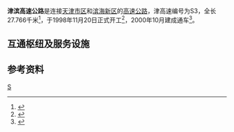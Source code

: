 {{中国高速公路信息框
| 省名 = Tianjin
| 编号 = S3
| 名称 = 天津-滨海新区高速公路
| 地圖 = 
| 路線簡稱 = 津滨
| 最近通車日期 = 2000年10月
| 规划总里程 = 27.766
| 起點 = [[天津市|天津市]][[东丽区|东丽区]]
| 終點 = [[天津市|天津市]][[滨海新区|滨海新区]]
| 出口處數 = 6
| 服务区数 = 0
}}
'''津滨高速公路'''是连接[[天津市区|天津市区]]和[[滨海新区|滨海新区]]的[[高速公路|高速公路]]，津高速编号为S3，全长27.766千米<ref>{{Cite news |title=津滨高速双向通行 |author=马坤 |date=2011年1月10日 |work=滨海时报}}</ref>，于1998年11月20日正式开工<ref>{{Cite journal |title=筑通衢大道，擎滨海新区之未来 |author=李青祥 |journal=天津经济 |issue=9 |year=2000}}</ref>，2000年10月建成通车<ref>{{cite web | url=http://news.enorth.com.cn/system/2011/01/10/005546605.shtml | title=津滨高速、海滨大道通车 提升“双城”速度 | publisher=北方网 | work=渤海早报 | date=2011-01-10 | access-date=2016-06-18 | archive-url=https://web.archive.org/web/20151019032843/http://news.enorth.com.cn/system/2011/01/10/005546605.shtml | archive-date=2015-10-19 | dead-url=no }}</ref>。

== 互通枢纽及服务设施 ==
{{Start expwy exit box|place=1}}
{{Expwy exit item|place=[[天津市|天津市]]<br />[[东丽区|东丽区]]|place rows=3|type=MT|index=|name=天津主线|road connection=津滨大道|comment=}}
{{Expwy exit item|type=H|index=|name=蓟汕高速|road connection={{China Expwy Name|S51|P=Tianjin}}}}
{{Expwy exit item|type=E|index=|name=军粮城|road connection={{中国省道名|104|P=天津|津北公路}}<br >{{中国县道名|438|东金路}}}}
{{Expwy exit item|place=[[天津市|天津市]]<br />[[滨海新区|滨海新区]]|place rows=3|type=E|index=|name=天津开发区西区|road connection=中心庄路}}
{{Expwy exit item|type=H|index=|name=西外环高速|road connection=[[西外环高速|西外环高速]]}}
{{Expwy exit item|type=MT|index=|name=滨海主线|road connection=津塘公路}}
{{End expwy exit box|place=1}}
== 参考资料 ==
{{Reflist}}
{{天津市高速公路}}
{{天津公路交通}}
[[Category:天津市高速公路|S]]